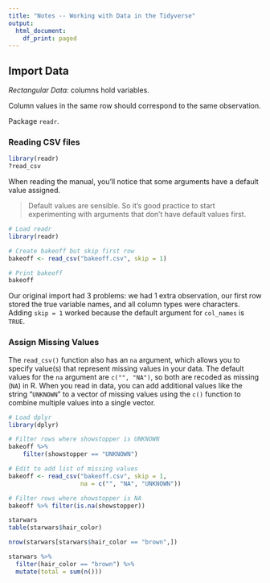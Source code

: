 ```yaml
---
title: "Notes -- Working with Data in the Tidyverse"
output:
  html_document:
    df_print: paged
---
```


## Import Data

*Rectangular Data:* columns hold variables.

Column values in the same row should correspond to the same observation.

Package `readr`.

### Reading CSV files

```r
library(readr)
?read_csv
```

When reading the manual, you'll notice that some arguments have a default value assigned.

> Default values are sensible. So it's good practice to start experimenting with arguments that don't have default values first.

```r
# Load readr
library(readr)

# Create bakeoff but skip first row
bakeoff <- read_csv("bakeoff.csv", skip = 1)

# Print bakeoff
bakeoff
```

Our original import had 3 problems: we had 1 extra observation, our first row stored the true variable names, and all column types were characters. Adding `skip = 1` worked because the default argument for `col_names` is `TRUE`.

### Assign Missing Values

The `read_csv()` function also has an `na` argument, which allows you to specify value(s) that represent missing values in your data. The default values for the `na` argument are `c("", "NA")`, so both are recoded as missing (`NA`) in R. When you read in data, you can add additional values like the string "`UNKNOWN`" to a vector of missing values using the `c()` function to combine multiple values into a single vector.

```r
# Load dplyr
library(dplyr)

# Filter rows where showstopper is UNKNOWN 
bakeoff %>% 
    filter(showstopper == "UNKNOWN")

# Edit to add list of missing values
bakeoff <- read_csv("bakeoff.csv", skip = 1,
                    na = c("", "NA", "UNKNOWN"))

# Filter rows where showstopper is NA 
bakeoff %>% filter(is.na(showstopper))
```

```r
starwars
table(starwars$hair_color)

nrow(starwars[starwars$hair_color == "brown",])

starwars %>%
  filter(hair_color == "brown") %>%
  mutate(total = sum(n()))
```

